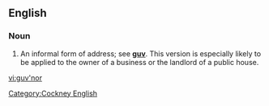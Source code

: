 ==English==

===Noun===
{{en-noun|-}}

# {{context|UK}} An informal form of address; see '''[[guv]]'''. This version is especially likely to be applied to the owner of a business or the landlord of a public house.

[[Category:Cockney English]] 

[[vi:guv'nor]]